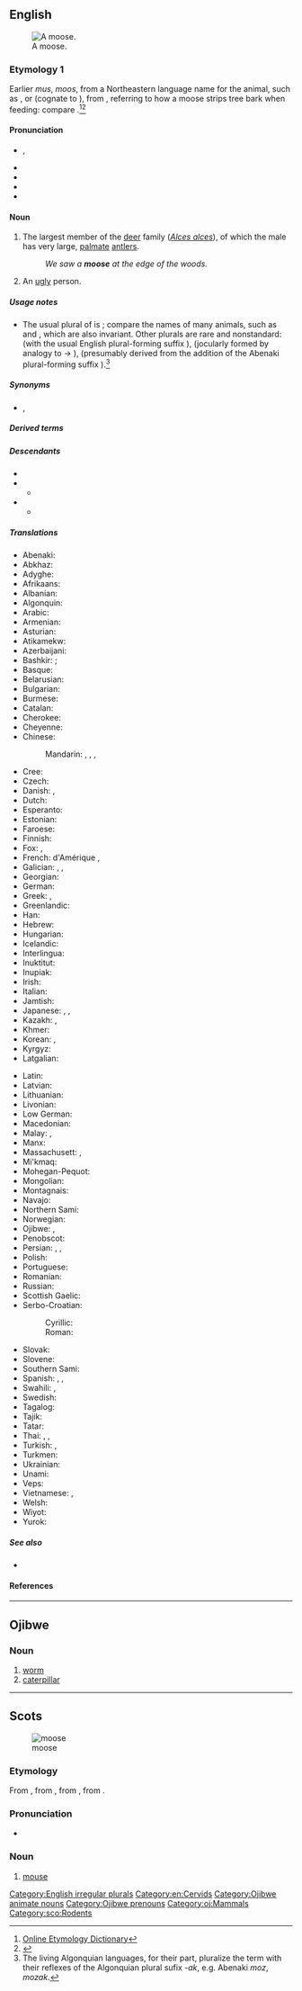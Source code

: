 {{also|Moose}}
==English==
{{was wotd|2011|October|15}}
[[Image:Moose-Gustav.jpg|thumbnail|A moose.]]

===Etymology 1===
Earlier ''mus'', ''moos'', from a Northeastern {{etyl|alg|en}} language name for the animal, such as {{etyl|wam|en}} {{m|wam|moos|moos, mws}}, {{cog|xnt|moos}} or {{cog|aaq|mos}} (cognate to {{cog|abe|moz}}), from {{etyl|alg-pro|en}} {{m|alg-pro|*mo·swa||it strips}}, referring to how a moose strips tree bark when feeding: compare {{cog|wam|moos-u||he strips, cuts smooth}}.<ref>[http://www.etymonline.com/index.php?term=moose Online Etymology Dictionary]</ref><ref>{{R:Dictionary.com}}</ref>

====Pronunciation====
* {{enPR|mo͞os}}, {{IPA|/muːs/|lang=en}}
* {{audio|en-us-moose.ogg|Audio (US)|lang=en}}
* {{audio|en-au-moose.ogg|Audio (AU)|lang=en}}
* {{rhymes|uːs|lang=en}}
* {{homophones|lang=en|mousse}}

====Noun====
{{en-noun|moose|mooses|moosak|meese|pl2qual=dated|pl3qual=nonstandard|pl4qual=humorous, nonstandard}}

# {{lb|en|US}} The largest member of the [[deer]] family (''[[Alces alces]]''), of which the male has very large, [[palmate]] [[antler]]s.
#: ''We saw a '''moose''' at the edge of the woods.''
# {{lb|en|informal}} An [[ugly]] person.

=====Usage notes=====
* The usual plural of {{m-self|en|moose}} is {{m-self|en|moose}}; compare the names of many animals, such as {{m|en|deer}} and {{m|en|fish}}, which are also invariant. <!-- ; however, this usage can sometimes be considered stilted when a group of more than one moose are considered individually, in which case avoidance of the plural may be the best option, necessitating the employment of a [[circumlocution]]. [sez who?] --> Other plurals are rare and nonstandard: {{m|en|mooses}} (with the usual English plural-forming suffix {{m|en|-s}}), {{m|en|meese}} (jocularly formed by analogy to {{m|en|goose}} → {{m|en|geese}}), {{m|en|moosak}} (presumably derived from the addition of the Abenaki plural-forming suffix {{der|en|abe|-ak}}).<ref>The living Algonquian languages, for their part, pluralize the term with their reflexes of the Algonquian plural sufix ''-ak'', e.g. Abenaki ''moz'', ''mozak''.</ref>

=====Synonyms=====
* {{sense|largest member of the deer family (Alces alces)}} {{l|en|elk}} {{qualifier|British}}, {{l|en|Newfoundland speed bump}} {{qualifier|Canadian|humorous}}

=====Derived terms=====
{{der3|lang=en
|moosebird
|moose deer
|mooselimb
|mooseling
|moosey
|moose yard
|mooseyness
|mooseknuckle
}}

=====Descendants=====
* {{desc|ga|mús|bor=1}}
* {{desc|fa|موس|bor=1|tr=mūs}}
** {{desc|ar|مُوظ|bor=1}}
* {{desc|th|มูส|bor=1}}
** {{desc|th|กวางมูส}}

=====Translations=====
{{trans-top|largest member of the deer family (Alces alces)}}
* Abenaki: {{t|abe|moz}}
* Abkhaz: {{t|ab|емонеири}}
* Adyghe: {{t|ady|бланэ}}
* Afrikaans: {{t+|af|eland}}
* Albanian: {{t|sq|dre brilopatë}}
* Algonquin: {{t|alq|mòz}}
* Arabic: {{t|ar|مُوظ|m}}
* Armenian: {{t+|hy|որմզդեղն}}
* Asturian: {{t|ast|alce|m}}
* Atikamekw: {{t|atj|mos}}
* Azerbaijani: {{t|az|sığın}}
* Bashkir: {{t|ba|мышы|sc=Cyrl}}; {{qualifier|Eastern Bashkir}} {{t|ba|болан|sc=Cyrl}}
* Basque: {{t+|eu|altze}}
* Belarusian: {{t|be|лось|m|sc=Cyrl}}
* Bulgarian: {{t|bg|лос|m|sc=Cyrl}}
* Burmese: {{t|my|မုစကောင်|sc=Mymr}}
* Catalan: {{t+|ca|ant|m}}
* Cherokee: {{t|chr|ᎠᏫ ᎤᏔᎾ|tr=awi utana|sc=Cher}}
* Cheyenne: {{t|chy|mahpemo’ehe}}
* Chinese:
*: Mandarin: {{t+|cmn|大鹿|tr=dàlù|sc=Hani}}, {{t+|cmn|駝鹿|sc=Hani}}, {{t+|cmn|驼鹿|tr=tuólù|sc=Hani}}, {{t+|cmn|麋鹿|tr=mílù|sc=Hani}}
* Cree: {{t|cr|ᒨᓴᐧ|tr=môswa}}
* Czech: {{t+|cs|los|m}}
* Danish: {{t+|da|elg|c}}, {{t|da|elsdyr|n}}
* Dutch: {{t+|nl|eland|m}}
* Esperanto: {{t|eo|alko}}
* Estonian: {{t+|et|põder}}
* Faroese: {{t|fo|elgur|m}}
* Finnish: {{t+|fi|hirvi}}
* Fox: {{t|sac|meshêwêwa}}, {{t|sac|môthwa}}
* French: {{t+|fr|élan|m}} d'Amérique {{qualifier|Europe}}, {{t+|fr|orignal|m}} {{qualifier|North America}}
* Galician: {{t+|gl|ante|m}}, {{t+|gl|alce|m}}, {{t|gl|anta|f}}
* Georgian: {{t|ka|ლოსი}}
* German: {{t+|de|Elch|m}}
* Greek: {{t+|el|άλκη|f}}, {{t|el|αμερικανική έλαφος|f}}
* Greenlandic: {{t|kl|tuttorpak}}
* Han: {{t|haa|jëjuu}} {{qualifier|Alaska}}
* Hebrew: {{t|he|צבי אמריקני|m|tr=tsvi amrikani|sc=Hebr}}
* Hungarian: {{t+|hu|jávorszarvas}}
* Icelandic: {{t+|is|elgur|m}}
* Interlingua: {{t|ia|alce}}
* Inuktitut: {{t|iu|ᑐᒃᑐᕙᒃ}}
* Inupiak: {{t|ik|tuttuvak}}
* Irish: {{t|ga|mús|m}}
* Italian: {{t+|it|alce}}
* Jamtish: {{t|gmq-jmk|dýr|n}}
* Japanese: {{t+|ja|ヘラジカ|tr=herajika|sc=Jpan}}, {{t+|ja|箆鹿|tr=へらじか, herajika|sc=Jpan}}, {{t+|ja|ムース|tr=mūsu|sc=Jpan}}
* Kazakh: {{t+|kk|бұғы|sc=Cyrl}}, {{t|kk|бұлан|sc=Cyrl}}
* Khmer: {{t|km|មូហ្ស|tr=muuza|sc=Khmr}}
* Korean: {{t|ko|엘크}}, {{t|ko|무스}}
* Kyrgyz: {{t+|ky|багыш|sc=Cyrl}}
* Latgalian: {{t|ltg|brīds|m}}
{{trans-mid}}
* Latin: {{t+|la|alcēs|f}}
* Latvian: {{t|lv|alnis|m}}
* Lithuanian: {{t+|lt|briedis|m}}
* Livonian: {{t|liv|põddõrz}}
* Low German: {{t+|nds|Elk|m}}
* Macedonian: {{t|mk|лос|m}}
* Malay: {{t|ms|moose}}, {{t|ms|elk}}
* Manx: {{t|gv|feeaih mooar|m}}
* Massachusett: {{t|wam|moos}}, {{t|wam|mws}}
* Mi'kmaq: {{t|mic|tia'm|an}}
* Mohegan-Pequot: {{t|xpq|mos}}
* Mongolian: {{t+|mn|хандгай|sc=Cyrl}}
* Montagnais: {{t|moe|mush}}
* Navajo: {{t|nv|deeteel}}
* Northern Sami: {{t|se|ealga}}
* Norwegian: {{t+|no|elg|m}}
* Ojibwe: {{t|oj|mooz}}, {{t|oj|moonz}}
* Penobscot: {{t|aaq|mos}}
* Persian: {{t+|fa|موس|tr=mus|sc=fa-Arab}}, {{t|fa|یاله|tr=yāle|sc=fa-Arab}}, {{t|fa|گاو کوهی|tr=gāv-e kuhi|sc=fa-Arab}}
* Polish: {{t+|pl|łoś|m-an}}
* Portuguese: {{t+|pt|alce|m}}
* Romanian: {{t+|ro|elan|m}}
* Russian: {{t+|ru|лось|m}}
* Scottish Gaelic: {{t|gd|lon|m}}
* Serbo-Croatian:
*: Cyrillic: {{t|sh|лос|m}}
*: Roman: {{t+|sh|los|m}}
* Slovak: {{t|sk|los|m}}
* Slovene: {{t+|sl|los|m}}
* Southern Sami: {{t|sma|sarve}}
* Spanish: {{t+|es|alce|m}}, {{t+|es|ante|m}}, {{t+|es|anta|f}}
* Swahili: {{t|sw|elki|m}}, {{t|sw|kongoni wa Kaskazini}}
* Swedish: {{t+|sv|älg|c}}
* Tagalog: {{t|tl|alse}}
* Tajik: {{t|tg|шоҳгавазн|sc=Cyrl}}
* Tatar: {{t+|tt|поши|sc=Cyrl}}
* Thai: {{t|th|ตัวมูซ|tr=dtua môot}}, {{t|th|มูส|tr=môot}}, {{t|th|กวางมูส}}
* Turkish: {{t+|tr|alageyik}}, {{t+|tr|sığın}}
* Turkmen: {{t|tk|losy}}
* Ukrainian: {{t|uk|лось|m|sc=Cyrl}}
* Unami: {{t|unm|mus}}
* Veps: {{t|vep|hirb'}}
* Vietnamese: {{t|vi|nai anxet}}, {{t|vi|nai sừng tấm}}
* Welsh: {{t|cy|elc|m}}
* Wiyot: {{t|wiy|melak}}
* Yurok: {{t|yur|meweehl}}
{{trans-bottom}}

=====See also=====
* {{pedialite}}

====References====
<references/>

[[Category:English irregular plurals]]
[[Category:en:Cervids]]

----

==Ojibwe==

===Noun===
{{head|oj|noun|plural|mooseg}}

# [[worm]]
# [[caterpillar]]

[[Category:Ojibwe animate nouns‎]]
[[Category:Ojibwe prenouns]]
[[Category:oj:Mammals]]

----

==Scots==
[[File:Мышь 2.jpg|thumb|moose]]

===Etymology===
From {{etyl|enm|sco}} {{m|enm|mous}}, from {{etyl|ang|sco}} {{m|ang|mūs}}, from {{etyl|gem-pro|sco}} {{m|gem-pro|*mūs}}, from {{etyl|ine-pro|sco}} {{m|ine-pro|*muh₂s}}.

===Pronunciation===
* {{IPA|[mus]|lang=sco}}

===Noun===
{{sco-noun|mice}}

# [[mouse]]

[[Category:sco:Rodents]]